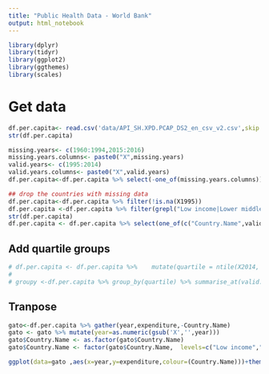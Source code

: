 ```yaml
---
title: "Public Health Data - World Bank"
output: html_notebook
---
```




```r
library(dplyr)
library(tidyr)
library(ggplot2)
library(ggthemes)
library(scales)
```


# Get data
```r
df.per.capita<- read.csv('data/API_SH.XPD.PCAP_DS2_en_csv_v2.csv',skip = 4,stringsAsFactors = FALSE)
str(df.per.capita)


```
```r
missing.years<- c(1960:1994,2015:2016)
missing.years.columns<- paste0("X",missing.years)
valid.years<- c(1995:2014)
valid.years.columns<- paste0("X",valid.years)
df.per.capita<-df.per.capita %>% select(-one_of(missing.years.columns))

## drop the countries with missing data
df.per.capita<-df.per.capita %>% filter(!is.na(X1995))
df.per.capita <-df.per.capita %>% filter(grepl("Low income|Lower middle income|Low & middle income|Middle income|Upper middle income|High income",Country.Name))
str(df.per.capita)
df.per.capita <- df.per.capita %>% select(one_of(c("Country.Name",valid.years.columns))) 

```
## Add quartile groups
```r
# df.per.capita <- df.per.capita %>%    mutate(quartile = ntile(X2014, 4)) %>% arrange((quartile))
# 
# groupy <-df.per.capita %>% group_by(quartile) %>% summarise_at(valid.years.columns,funs(mean))
```
## Tranpose
```r
gato<-df.per.capita %>% gather(year,expenditure,-Country.Name)
gato <- gato %>% mutate(year=as.numeric(gsub('X','',year)))
gato$Country.Name <- as.factor(gato$Country.Name)
gato$Country.Name <- factor(gato$Country.Name,  levels=c("Low income","Lower middle income","Low & middle income","Middle income", "Upper middle income","High income"))


```

```r
ggplot(data=gato ,aes(x=year,y=expenditure,colour=(Country.Name)))+theme_minimal()+ geom_line(size=1)+labs(colour="")+ theme(axis.title = element_text(), axis.title.x=element_blank(), axis.text.x = element_text(angle = 90, hjust = 1),legend.text=element_text(size=10),plot.caption=element_text(size=8))+ ggtitle("Health expenditure per capita (current US$)")+ylab("$US") + scale_colour_brewer(palette = "RdPu")


```

